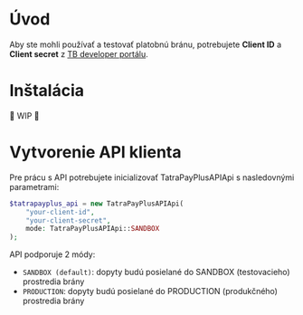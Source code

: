 # Úvod

Aby ste mohli používať a testovať platobnú bránu, potrebujete **Client ID** a **Client secret** z [TB developer portálu](https://developer.tatrabanka.sk/).

# Inštalácia

🚧 WIP 🚧

# Vytvorenie API klienta

Pre prácu s API potrebujete inicializovať TatraPayPlusAPIApi s nasledovnými parametrami:

```php
$tatrapayplus_api = new TatraPayPlusAPIApi(
    "your-client-id",
    "your-client-secret",
    mode: TatraPayPlusAPIApi::SANDBOX
);
```

API podporuje 2 módy:
- `SANDBOX (default)`: dopyty budú posielané do SANDBOX (testovacieho) prostredia brány
- `PRODUCTION`: dopyty budú posielané do PRODUCTION (produkčného) prostredia brány